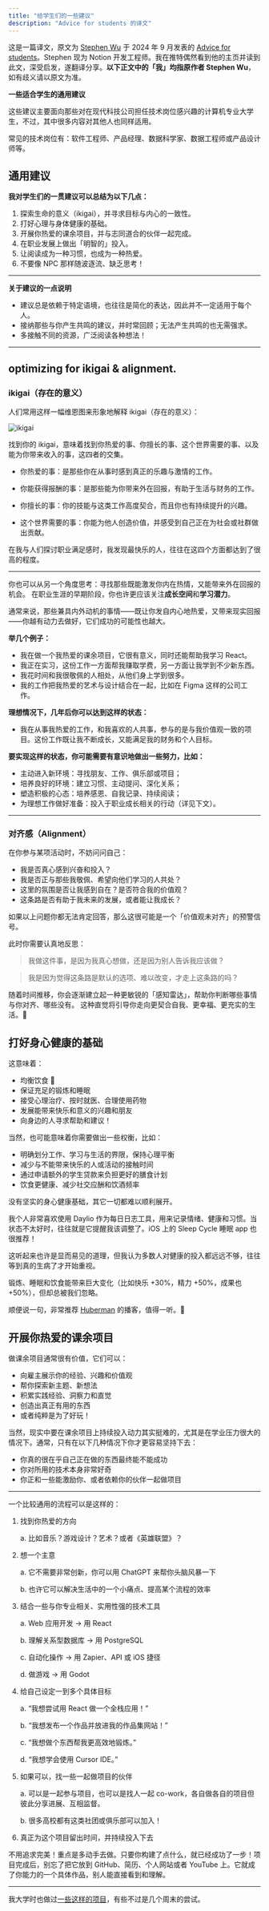 ```yaml
---
title: "给学生们的一些建议"
description: "Advice for students 的译文"
---
```


<Callout title="天明注">这是一篇译文，原文为 [Stephen Wu](https://wustep.me/) 于 2024 年 9 月发表的 [Advice for students](https://wustep.me/advice-students)。Stephen 现为 Notion 开发工程师。我在推特偶然看到他的主页并读到此文，深受启发，遂翻译分享。**以下正文中的「我」均指原作者 Stephen Wu**，如有歧义请以原文为准。</Callout>

**一些适合学生的通用建议**

这些建议主要面向那些对在现代科技公司担任技术岗位感兴趣的计算机专业大学生，不过，其中很多内容对其他人也同样适用。

常见的技术岗位有：软件工程师、产品经理、数据科学家、数据工程师或产品设计师等。

## 通用建议

**我对学生们的一贯建议可以总结为以下几点：**

1. 探索生命的意义（ikigai），并寻求目标与内心的一致性。
2. 打好心理与身体健康的基础。
3. 开展你热爱的课余项目，并与志同道合的伙伴一起完成。
4. 在职业发展上做出「明智的」投入。
5. 让阅读成为一种习惯，也成为一种热爱。
6. 不要像 NPC 那样随波逐流、缺乏思考！

---

**关于建议的一点说明**

- 建议总是依赖于特定语境，也往往是简化的表达，因此并不一定适用于每个人。
- 接纳那些与你产生共鸣的建议，并时常回顾；无法产生共鸣的也无需强求。
- 多接触不同的资源，广泛阅读各种想法！

---

## optimizing for ikigai & alignment.

### ikigai（存在的意义）

人们常用这样一幅维恩图来形象地解释 ikigai（存在的意义）：

![ikigai](/ikigai.avif)

找到你的 ikigai，意味着找到你热爱的事、你擅长的事、这个世界需要的事、以及能为你带来收入的事，这四者的交集。

- 你热爱的事：是那些你在从事时感到真正的乐趣与激情的工作。

- 你能获得报酬的事：是那些能为你带来外在回报，有助于生活与财务的工作。

- 你擅长的事：你的技能与这类工作高度契合，而且你也有持续提升的兴趣。

- 这个世界需要的事：你能为他人创造价值，并感受到自己正在为社会或社群做出贡献。

在我与人们探讨职业满足感时，我发现最快乐的人，往往在这四个方面都达到了很高的程度。

---

你也可以从另一个角度思考：寻找那些既能激发你内在热情，又能带来外在回报的机会。
在职业生涯的早期阶段，你也许更应该关注**成长空间**和**学习潜力**。

通常来说，那些兼具内外动机的事情——既让你发自内心地热爱，又带来现实回报——你越有动力去做好，它们成功的可能性也越大。

**举几个例子：**

- 我在做一个我热爱的课余项目，它很有意义，同时还能帮助我学习 React。
- 我正在实习，这份工作一方面帮我赚取学费，另一方面让我学到不少新东西。
- 我花时间和我很敬佩的人相处，从他们身上学到很多。
- 我的工作把我热爱的艺术与设计结合在一起，比如在 Figma 这样的公司工作。

**理想情况下，几年后你可以达到这样的状态：**

- 我在从事我热爱的工作，和我喜欢的人共事，参与的是与我价值观一致的项目。这份工作既让我不断成长，又能满足我的财务和个人目标。

**要实现这样的状态，你可能需要有意识地做出一些努力，比如：**

- 主动进入新环境：寻找朋友、工作、俱乐部或项目；
- 培养良好的环境：建立习惯、主动提问、深化关系；
- 塑造积极的心态：培养感恩、自我记录、持续阅读；
- 为理想工作做好准备：投入于职业成长相关的行动（详见下文）。

---

### 对齐感（Alignment）

在你参与某项活动时，不妨问问自己：

- 我是否真心感到兴奋和投入？
- 我是否正与那些我敬佩、希望向他们学习的人共处？
- 这里的氛围是否让我感到自在？是否符合我的价值观？
- 这条路是否有助于我未来的发展，或者能让我成长？

如果以上问题你都无法肯定回答，那么这很可能是一个「价值观未对齐」的预警信号。

此时你需要认真地反思：

> 我做这件事，是因为我真心想做，还是因为别人告诉我应该做？

> 我是因为觉得这条路是默认的选项、难以改变，才走上这条路的吗？

随着时间推移，你会逐渐建立起一种更敏锐的「感知雷达」，帮助你判断哪些事情与你对齐、哪些没有。
这种直觉将引导你走向更契合自我、更幸福、更充实的生活。🙂

## 打好身心健康的基础

这意味着：

- 均衡饮食 🙂
- 保证充足的锻炼和睡眠
- 接受心理治疗、按时就医、合理使用药物
- 发展能带来快乐和意义的兴趣和朋友
- 向身边的人寻求帮助和建议！

当然，也可能意味着你需要做出一些权衡，比如：

- 明确划分工作、学习与生活的界限，保持心理平衡
- 减少与不能带来快乐的人或活动的接触时间
- 通过申请额外的学生贷款来负担更好的膳食计划
- 饮食更健康、减少社交应酬和饮酒频率

没有坚实的身心健康基础，其它一切都难以顺利展开。

我个人非常喜欢使用 Daylio 作为每日日志工具，用来记录情绪、健康和习惯。当状态不太好时，往往就是它提醒我该调整了。iOS 上的 Sleep Cycle 睡眠 app 也很推荐！

这听起来也许是显而易见的道理，但我认为多数人对健康的投入都远远不够，往往等到真的生病了才开始重视。

锻炼、睡眠和饮食能带来巨大变化（比如快乐 +30%，精力 +50%，成果也 +50%），但却总被我们忽略。

顺便说一句，非常推荐 [Huberman](https://www.youtube.com/@hubermanlab/videos) 的播客，值得一听。🙂

## 开展你热爱的课余项目

做课余项目通常很有价值，它们可以：

- 向雇主展示你的经验、兴趣和价值观
- 帮你探索新主题、新想法
- 积累实践经验、洞察力和直觉
- 创造出真正有用的东西
- 或者纯粹是为了好玩！

当然，现实中要在课余项目上持续投入动力其实挺难的，尤其是在学业压力很大的情况下。通常，只有在以下几种情况下你才更容易坚持下去：

- 你真的很在乎自己正在做的东西最终能不能成功
- 你对所用的技术本身非常好奇
- 你正和一些能激励你、或者依赖你的伙伴一起做项目

---

一个比较通用的流程可以是这样的：

1. 找到你热爱的方向
	
	a. 比如音乐？游戏设计？艺术？或者《英雄联盟》？

2. 想一个主意

	a. 它不需要非常创新，你可以用 ChatGPT 来帮你头脑风暴一下

	b. 也许它可以解决生活中的一个小痛点、提高某个流程的效率

3. 结合一些与你专业相关、实用性强的技术工具

	a. Web 应用开发 → 用 React

	b. 理解关系型数据库 → 用 PostgreSQL

	c. 自动化操作 → 用 Zapier、API 或 iOS 捷径

	d. 做游戏 → 用 Godot

4. 给自己设定一到多个具体目标

	a. “我想尝试用 React 做一个全栈应用！”

	b. “我想发布一个作品并放进我的作品集网站！”

	c. “我想做个东西帮我更高效地锻炼。”

	d. “我想学会使用 Cursor IDE。”

5. 如果可以，找一些一起做项目的伙伴

	a. 可以是一起参与项目，也可以是找人一起 co-work，各自做各自的项目但彼此分享进展、互相监督。

	b. 很多高校都有这类社团或俱乐部可以加入！

6. 真正为这个项目留出时间，并持续投入下去

不用追求完美！重点是多动手去做。只要你构建了点什么，就已经成功了一步！项目完成后，别忘了把它放到 GitHub、简历、个人网站或者 YouTube 上。它就成了你能力的一个具体作品，别人能直接看到和理解。

---

我大学时也做过[一些这样的项目](https://wustep.me/projects)，有些不过是几个周末的尝试。